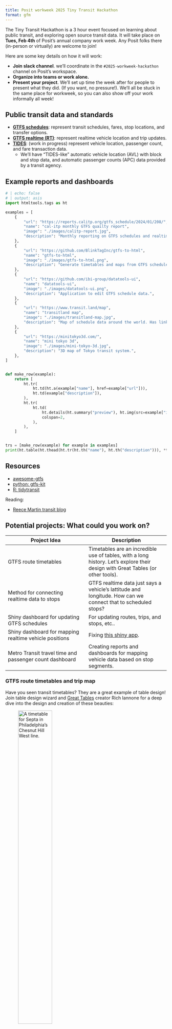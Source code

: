 ```yaml
---
title: Posit workweek 2025 Tiny Transit Hackathon
format: gfm
---
```


The Tiny Transit Hackathon is a 3 hour event focused on learning about public transit,
and exploring open source transit data. It will take place on **Tues, Feb 4th** of Posit's
annual company work week. Any Posit folks there (in-person or virtually) are welcome to join!

Here are some key details on how it will work:

* **Join slack channel**. we'll coordinate in the `#2025-workweek-hackathon` channel on Posit's workspace.
* **Organize into teams or work alone.**
* **Present your project**. We'll set up time the week after for people to present what they did. (If you want, no pressure!). We'll all be stuck in the same place for workweek, so you can also show off your work informally all week!

## Public transit data and standards

* [**GTFS schedules**](https://gtfs.org/documentation/schedule/reference/): represent transit schedules, fares, stop locations, and transfer options.
* [**GTFS realtime (RT)**](https://gtfs.org/documentation/realtime/reference/): represent realtime vehicle location and trip updates.
* [**TIDES**](https://github.com/TIDES-transit/TIDES): (work in progress) represent vehicle location, passenger count, and fare transaction data.
  - We'll have "TIDES-like" automatic vehicle location (AVL) with block and stop data, and automatic passenger counts (APC) data provided by a transit agency.

## Example reports and dashboards

```python
# | echo: false
# | output: asis
import htmltools.tags as ht

examples = [
    {
        "url": "https://reports.calitp.org/gtfs_schedule/2024/01/208/",
        "name": "cal-itp monthly GTFS quailty report",
        "image": "./images/calitp-report.jpg",
        "description": "Monthly reporting on GTFS schedules and realtime data in California.",
    },
    {
        "url": "https://github.com/BlinkTagInc/gtfs-to-html",
        "name": "gtfs-to-html",
        "image": "./images/gtfs-to-html.png",
        "description": "Generate timetables and maps from GTFS schedules.",
    },
    {
        "url": "https://github.com/ibi-group/datatools-ui",
        "name": "datatools-ui",
        "image": "./images/datatools-ui.png",
        "description": "Application to edit GTFS schedule data.",
    },
    {
        "url": "https://www.transit.land/map",
        "name": "transitland map",
        "image": "./images/transitland-map.jpg",
        "description": "Map of schedule data around the world. Has links to schedule feeds.",
    },
    {
        "url": "https://minitokyo3d.com/",
        "name": "mini tokyo 3d",
        "image": "./images/mini-tokyo-3d.jpg",
        "description": "3D map of Tokyo transit system.",
    },
]


def make_row(example):
    return [
        ht.tr(
            ht.td(ht.a(example["name"], href=example["url"])),
            ht.td(example["description"]),
        ),
        ht.tr(
            ht.td(
                ht.details(ht.summary("preview"), ht.img(src=example["image"])),
                colspan=2,
            ),
        ),
    ]


trs = [make_row(example) for example in examples]
print(ht.table(ht.thead(ht.tr(ht.th("name"), ht.th("description"))), *trs))
```

## Resources

* [awesome-gtfs](https://github.com/andredarcie/awesome-gtfs)
* [python: gtfs-kit](https://github.com/mrcagney/gtfs_kit)
* [R: tidytransit](https://github.com/r-transit/tidytransit)

Reading:

* [Reece Martin transit blog](https://reecemartin.ca/table-of-contents/)


## Potential projects: What could you work on?

| Project Idea | Description |
| --- | --- |
| GTFS route timetables | Timetables are an incredible use of tables, with a long history. Let's explore their design with Great Tables (or other tools). |
| Method for connecting realtime data to stops | GTFS realtime data just says a vehicle's lattitude and longitude. How can we connect that to scheduled stops? |
| Shiny dashboard for updating GTFS schedules | For updating routes, trips, and stops, etc.. |
| Shiny dashboard for mapping realtime vehicle positions | Fixing [this shiny app](https://shiny.posit.co/r/gallery/interactive-visualizations/bus-dashboard/). |
| Metro Transit travel time and passenger count dashboard | Creating reports and dashboards for mapping vehicle data based on stop segments. |

### GTFS route timetables and trip map

Have you seen transit timetables? They are a great example of table design! Join table design wizard and [Great Tables](https://github.com/posit-dev/great-tables) creator Rich Iannone for a deep dive into the design and creation of these beauties:

![A timetable for Septa in Philadelphia's Chesnut Hill West line.](./images/peak-timetable.png){width=50%}

It would be neat to recreate tables like above in Great Tables. For bonus we could create a map of the route and stops (similar to gtfs-to-html).

### Shiny dashboard for updating GTFS schedules

Working on an application to update GTFS schedules is a good way to get a feel for its underlying data model of transit networks. It would be neat to see what a Shiny app, similar to [datatools-ui](https://github.com/ibi-group/datatools-ui) might look like.

### Shiny dashboard for mapping realtime vehicle positions

Uh-oh. Our [bus dashboard](https://shiny.posit.co/r/gallery/interactive-visualizations/bus-dashboard/) showing realtime vehicle positions of some buses in Metro Transit is broken. Can you fix it?!

Here's another example of a bus dashboard:

* https://forum.posit.co/t/dude-wheres-my-bus-2020-shiny-contest-submission/56634

### Methods for connecting realtime data to stops

:::{.callout-important}
Preparing this is a work in progress.
:::

Tiffany Ku at Caltrans is working on connecting realtime vehicle data to stops. There is a demo repo here:

* https://github.com/tiffanychu90/gtfs-rt-demo

Key pieces you could work on are detailed in this issue:

* https://github.com/machow/transit-data-analyses/issues/1

### Metro Transit travel time and passenger count dashboard

:::{.callout-important}
Preparing this is a work in progress. 
:::


We'll have vehicle location and passenger count data at the hackathon. Some potential questions folks could answer are:

* Vehicle load mapped by stop-segment
* Passenger arrival rates for each stop or route-stop (through-out the day, by service type), lots of way to aggregate or slice and dice.
* Probability of stopping for passenger activity by stop
* Dwell-time modeling (based on boardings and alightings)
* Boarding and alighting relative to station area population and job density
